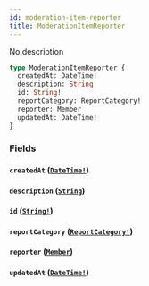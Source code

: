 ```yaml
---
id: moderation-item-reporter
title: ModerationItemReporter
---
```


No description

```graphql
type ModerationItemReporter {
  createdAt: DateTime!
  description: String
  id: String!
  reportCategory: ReportCategory!
  reporter: Member
  updatedAt: DateTime!
}
```

### Fields

#### `createdAt` ([`DateTime!`](/graphql/scalars/date-time))

#### `description` ([`String`](/graphql/scalars/string))

#### `id` ([`String!`](/graphql/scalars/string))

#### `reportCategory` ([`ReportCategory!`](/graphql/enums/report-category))

#### `reporter` ([`Member`](/graphql/objects/member))

#### `updatedAt` ([`DateTime!`](/graphql/scalars/date-time))
